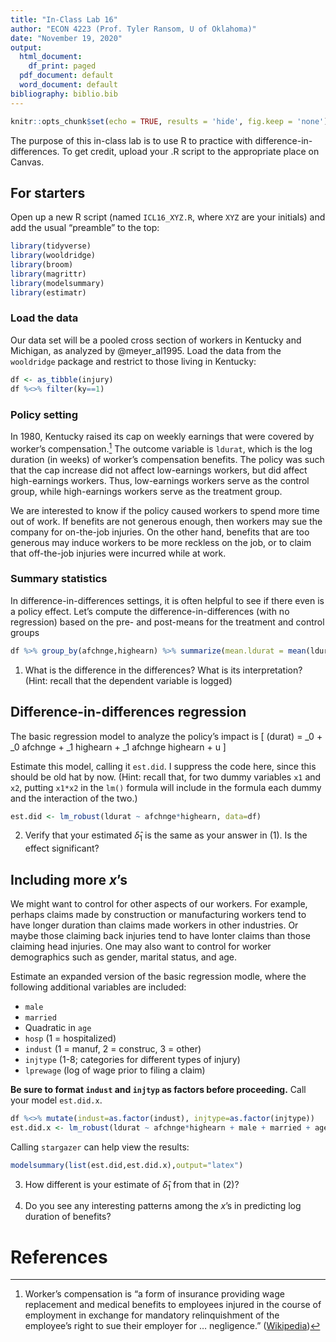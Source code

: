 ---
title: "In-Class Lab 16"
author: "ECON 4223 (Prof. Tyler Ransom, U of Oklahoma)"
date: "November 19, 2020"
output:
  html_document:
    df_print: paged
  pdf_document: default
  word_document: default
bibliography: biblio.bib
---

```{r setup, include=FALSE}
knitr::opts_chunk$set(echo = TRUE, results = 'hide', fig.keep = 'none')
```

The purpose of this in-class lab is to use R to practice with difference-in-differences. To get credit, upload your .R script to the appropriate place on Canvas.

## For starters
Open up a new R script (named `ICL16_XYZ.R`, where `XYZ` are your initials) and add the usual "preamble" to the top:
```{r message=FALSE, warning=FALSE, paged.print=FALSE}
library(tidyverse)
library(wooldridge)
library(broom)
library(magrittr)
library(modelsummary)
library(estimatr)
```

### Load the data
Our data set will be a pooled cross section of workers in Kentucky and Michigan, as analyzed by @meyer_al1995. Load the data from the `wooldridge` package and restrict to those living in Kentucky:
```{r}
df <- as_tibble(injury)
df %<>% filter(ky==1)
```

### Policy setting
In 1980, Kentucky raised its cap on weekly earnings that were covered by worker's compensation.[^1] The outcome variable is `ldurat`, which is the log duration (in weeks) of worker's compensation benefits. The policy was such that the cap increase did not affect low-earnings workers, but did affect high-earnings workers. Thus, low-earnings workers serve as the control group, while high-earnings workers serve as the treatment group.

We are interested to know if the policy caused workers to spend more time out of work. If benefits are not generous enough, then workers may sue the company for on-the-job injuries. On the other hand, benefits that are too generous may induce workers to be more reckless on the job, or to claim that off-the-job injuries were incurred while at work.

### Summary statistics
In difference-in-differences settings, it is often helpful to see if there even is a policy effect. Let's compute the difference-in-differences (with no regression) based on the pre- and post-means for the treatment and control groups

```{r}
df %>% group_by(afchnge,highearn) %>% summarize(mean.ldurat = mean(ldurat))
```

1. What is the difference in the differences? What is its interpretation? (Hint: recall that the dependent variable is logged)

## Difference-in-differences regression
The basic regression model to analyze the policy's impact is
\[
\log(durat) = \beta_0 + \delta_0 afchnge + \beta_1 highearn + \delta_1 afchnge \cdot highearn + u
\]

Estimate this model, calling it `est.did`. I suppress the code here, since this should be old hat by now. (Hint: recall that, for two dummy variables `x1` and `x2`, putting `x1*x2` in the `lm()` formula will include in the formula each dummy and the interaction of the two.)
```{r include=FALSE, message=FALSE, warning=FALSE, paged.print=FALSE}
est.did <- lm_robust(ldurat ~ afchnge*highearn, data=df)
```

2. Verify that your estimated $\hat{\delta}_1$ is the same as your answer in (1). Is the effect significant?

## Including more $x$'s
We might want to control for other aspects of our workers. For example, perhaps claims made by construction or manufacturing workers tend to have longer duration than claims made workers in other industries. Or maybe those claiming back injuries tend to have lonter claims than those claiming head injuries. One may also want to control for worker demographics such as gender, marital status, and age.

Estimate an expanded version of the basic regression modle, where the following additional variables are included:

* `male`
* `married`
* Quadratic in `age`
* `hosp` (1 = hospitalized)
* `indust` (1 = manuf, 2 = construc, 3 = other)
* `injtype` (1-8; categories for different types of injury)
* `lprewage` (log of wage prior to filing a claim)

**Be sure to format `indust` and `injtyp` as factors before proceeding.** Call your model `est.did.x`.

```{r include=FALSE, message=FALSE, warning=FALSE, paged.print=FALSE}
df %<>% mutate(indust=as.factor(indust), injtype=as.factor(injtype))
est.did.x <- lm_robust(ldurat ~ afchnge*highearn + male + married + age + I(age^2) + injtype + lprewage + indust, data=df)
```

Calling `stargazer` can help view the results:
```{r, results = 'show'}
modelsummary(list(est.did,est.did.x),output="latex")
```

3. How different is your estimate of $\hat{\delta}_1$ from that in (2)?

4. Do you see any interesting patterns among the $x$'s in predicting log duration of benefits?

[^1]: Worker's compensation is "a form of insurance providing wage replacement and medical benefits to employees injured in the course of employment in exchange for mandatory relinquishment of the employee's right to sue their employer for ... negligence." ([Wikipedia](https://en.wikipedia.org/wiki/Workers%27_compensation))

# References
